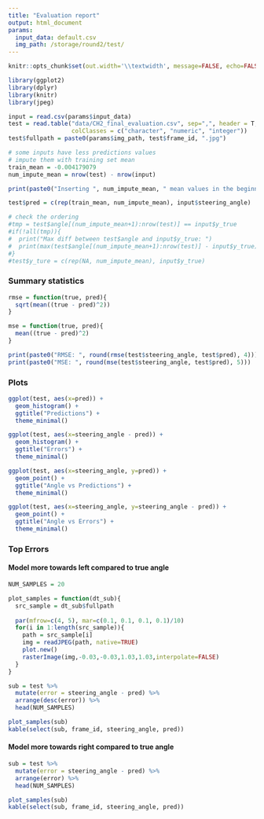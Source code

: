 ---
title: "Evaluation report"
output: html_document
params:
  input_data: default.csv
  img_path: /storage/round2/test/
---

```{r, echo=FALSE}
knitr::opts_chunk$set(out.width='\\textwidth', message=FALSE, echo=FALSE)
```

```{r}
library(ggplot2)
library(dplyr)
library(knitr)
library(jpeg)

input = read.csv(params$input_data)
test = read.table("data/CH2_final_evaluation.csv", sep=",", header = T, 
                  colClasses = c("character", "numeric", "integer"))
test$fullpath = paste0(params$img_path, test$frame_id, ".jpg")

# some inputs have less predictions values
# impute them with training set mean
train_mean = -0.004179079
num_impute_mean = nrow(test) - nrow(input)

print(paste0("Inserting ", num_impute_mean, " mean values in the beginning of predictions."))

test$pred = c(rep(train_mean, num_impute_mean), input$steering_angle)

# check the ordering
#tmp = test$angle[(num_impute_mean+1):nrow(test)] == input$y_true
#if(!all(tmp)){
#  print("Max diff between test$angle and input$y_true: ")
#  print(max(test$angle[(num_impute_mean+1):nrow(test)] - input$y_true))
#}
#test$y_ture = c(rep(NA, num_impute_mean), input$y_true)
```


### Summary statistics

```{r}
rmse = function(true, pred){
  sqrt(mean((true - pred)^2))
}

mse = function(true, pred){
  mean((true - pred)^2)
}

print(paste0("RMSE: ", round(rmse(test$steering_angle, test$pred), 4)))
print(paste0("MSE: ", round(mse(test$steering_angle, test$pred), 5)))
```

### Plots

```{r}
ggplot(test, aes(x=pred)) +
  geom_histogram() +
  ggtitle("Predictions") +
  theme_minimal()

ggplot(test, aes(x=steering_angle - pred)) +
  geom_histogram() +
  ggtitle("Errors") +
  theme_minimal()

ggplot(test, aes(x=steering_angle, y=pred)) +
  geom_point() +
  ggtitle("Angle vs Predictions") +
  theme_minimal()

ggplot(test, aes(x=steering_angle, y=steering_angle - pred)) +
  geom_point() +
  ggtitle("Angle vs Errors") +
  theme_minimal()

```

### Top Errors

#### Model more towards left compared to true angle

```{r}
NUM_SAMPLES = 20

plot_samples = function(dt_sub){
  src_sample = dt_sub$fullpath
  
  par(mfrow=c(4, 5), mar=c(0.1, 0.1, 0.1, 0.1)/10)
  for(i in 1:length(src_sample)){
    path = src_sample[i]
    img = readJPEG(path, native=TRUE)
    plot.new()
    rasterImage(img,-0.03,-0.03,1.03,1.03,interpolate=FALSE)
  }
}

sub = test %>%
  mutate(error = steering_angle - pred) %>%
  arrange(desc(error)) %>%
  head(NUM_SAMPLES)

plot_samples(sub)
kable(select(sub, frame_id, steering_angle, pred))
```

#### Model more towards right compared to true angle

```{r}
sub = test %>%
  mutate(error = steering_angle - pred) %>%
  arrange(error) %>%
  head(NUM_SAMPLES)

plot_samples(sub)
kable(select(sub, frame_id, steering_angle, pred))
```

